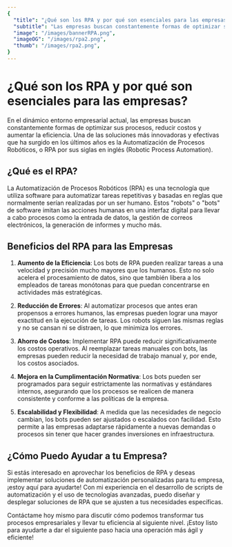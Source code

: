 ```yaml
---
{
  "title": "¿Qué son los RPA y por qué son esenciales para las empresas?",
  "subtitle": "Las empresas buscan constantemente formas de optimizar sus procesos, reducir costos y aumentar la eficiencia.",
  "image": "/images/bannerRPA.png",
  "imageOG": "/images/rpa2.png",
  "thumb": "/images/rpa2.png",
}
---
```


# ¿Qué son los RPA y por qué son esenciales para las empresas?

En el dinámico entorno empresarial actual, las empresas buscan constantemente formas de optimizar sus procesos, reducir costos y aumentar la eficiencia. Una de las soluciones más innovadoras y efectivas que ha surgido en los últimos años es la Automatización de Procesos Robóticos, o RPA por sus siglas en inglés (Robotic Process Automation).

## ¿Qué es el RPA?

La Automatización de Procesos Robóticos (RPA) es una tecnología que utiliza software para automatizar tareas repetitivas y basadas en reglas que normalmente serían realizadas por un ser humano. Estos "robots" o "bots" de software imitan las acciones humanas en una interfaz digital para llevar a cabo procesos como la entrada de datos, la gestión de correos electrónicos, la generación de informes y mucho más.

## Beneficios del RPA para las Empresas

1. **Aumento de la Eficiencia**: Los bots de RPA pueden realizar tareas a una velocidad y precisión mucho mayores que los humanos. Esto no solo acelera el procesamiento de datos, sino que también libera a los empleados de tareas monótonas para que puedan concentrarse en actividades más estratégicas.

2. **Reducción de Errores**: Al automatizar procesos que antes eran propensos a errores humanos, las empresas pueden lograr una mayor exactitud en la ejecución de tareas. Los robots siguen las mismas reglas y no se cansan ni se distraen, lo que minimiza los errores.

3. **Ahorro de Costos**: Implementar RPA puede reducir significativamente los costos operativos. Al reemplazar tareas manuales con bots, las empresas pueden reducir la necesidad de trabajo manual y, por ende, los costos asociados.

4. **Mejora en la Cumplimentación Normativa**: Los bots pueden ser programados para seguir estrictamente las normativas y estándares internos, asegurando que los procesos se realicen de manera consistente y conforme a las políticas de la empresa.

5. **Escalabilidad y Flexibilidad**: A medida que las necesidades de negocio cambian, los bots pueden ser ajustados o escalados con facilidad. Esto permite a las empresas adaptarse rápidamente a nuevas demandas o procesos sin tener que hacer grandes inversiones en infraestructura.

## ¿Cómo Puedo Ayudar a tu Empresa?

Si estás interesado en aprovechar los beneficios de RPA y deseas implementar soluciones de automatización personalizadas para tu empresa, ¡estoy aquí para ayudarte! Con mi experiencia en el desarrollo de scripts de automatización y el uso de tecnologías avanzadas, puedo diseñar y desplegar soluciones de RPA que se ajusten a tus necesidades específicas.

Contáctame hoy mismo para discutir cómo podemos transformar tus procesos empresariales y llevar tu eficiencia al siguiente nivel. ¡Estoy listo para ayudarte a dar el siguiente paso hacia una operación más ágil y eficiente!
